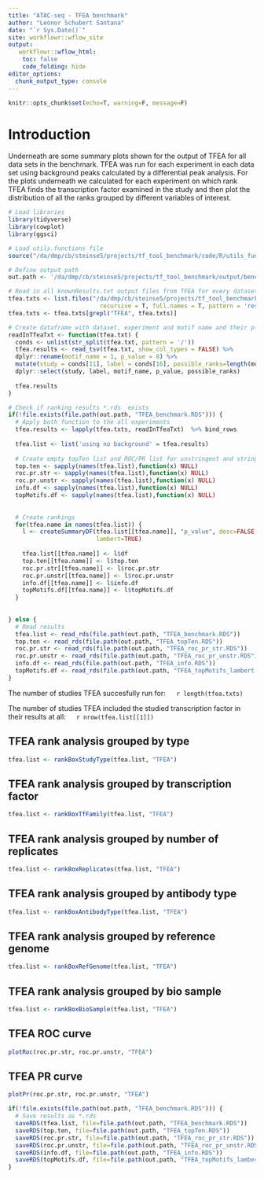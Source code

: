 ```yaml
---
title: "ATAC-seq - TFEA benchmark"
author: "Leonor Schubert Santana"
date: "`r Sys.Date()`" 
site: workflowr::wflow_site
output:
   workflowr::wflow_html:
    toc: false
    code_folding: hide
editor_options:
  chunk_output_type: console
---
```


```r
knitr::opts_chunk$set(echo=T, warning=F, message=F)
```

# Introduction

Underneath are some summary plots shown for the output of TFEA for all data sets in the benchmark. TFEA was run for each experiment in each data set using background peaks calculated by a differential peak analysis. For the plots underneath we calculated for each experiment on which rank TFEA finds the transcription factor examined in the study and then plot the distribution of all the ranks grouped by different variables of interest.

```r
# Load libraries
library(tidyverse)
library(cowplot)
library(ggsci)

# Load utils.functions file
source("/da/dmp/cb/steinse5/projects/tf_tool_benchmark/code/R/utils_functions.R")

# Define output path
out.path <- '/da/dmp/cb/steinse5/projects/tf_tool_benchmark/output/benchmark_data/atacseq/tfea/'

# Read in all knownResults.txt output files from TFEA for every dataset
tfea.txts <- list.files("/da/dmp/cb/steinse5/projects/tf_tool_benchmark/data/atacseq/",
                          recursive = T, full.names = T, pattern = 'results.txt')
tfea.txts <- tfea.txts[grepl("TFEA", tfea.txts)]

# Create dataframe with dataset, experiment and motif name and their p-value
readInTfeaTxt <- function(tfea.txt) {
  conds <- unlist(str_split(tfea.txt, pattern = '/'))
  tfea.results <- read_tsv(tfea.txt, show_col_types = FALSE) %>%
  dplyr::rename(motif_name = 1, p_value = 8) %>%
  mutate(study = conds[11], label = conds[16], possible_ranks=length(motif_name)) %>%
  dplyr::select(study, label, motif_name, p_value, possible_ranks)
 
  tfea.results
} 

# Check if ranking results *.rds  exists
if(!file.exists(file.path(out.path, "TFEA_benchmark.RDS"))) {
  # Apply both function to the all experiments
  tfea.results <- lapply(tfea.txts, readInTfeaTxt)  %>% bind_rows
  
  tfea.list <- list('using no background' = tfea.results)
  
  # Create empty topTen list and ROC/PR list for unstringent and stringent and info
  top.ten <- sapply(names(tfea.list),function(x) NULL)
  roc.pr.str <- sapply(names(tfea.list),function(x) NULL)
  roc.pr.unstr <- sapply(names(tfea.list),function(x) NULL)
  info.df <- sapply(names(tfea.list),function(x) NULL)
  topMotifs.df <- sapply(names(tfea.list),function(x) NULL)
  
  
  # Create rankings 
  for(tfea.name in names(tfea.list)) {
    l <- createSummaryDF(tfea.list[[tfea.name]], "p_value", desc=FALSE, 
                         lambert=TRUE)
    
    tfea.list[[tfea.name]] <- l$df
    top.ten[[tfea.name]] <- l$top.ten
    roc.pr.str[[tfea.name]] <- l$roc.pr.str
    roc.pr.unstr[[tfea.name]] <- l$roc.pr.unstr
    info.df[[tfea.name]] <- l$info.df
    topMotifs.df[[tfea.name]] <- l$topMotifs.df
  }
  
  
} else {
  # Read results
  tfea.list <- read_rds(file.path(out.path, "TFEA_benchmark.RDS"))
  top.ten <- read_rds(file.path(out.path, "TFEA_topTen.RDS"))
  roc.pr.str <- read_rds(file.path(out.path, "TFEA_roc_pr_str.RDS"))
  roc.pr.unstr <- read_rds(file.path(out.path, "TFEA_roc_pr_unstr.RDS"))
  info.df <- read_rds(file.path(out.path, "TFEA_info.RDS"))
  topMotifs.df <- read_rds(file.path(out.path, "TFEA_topMotifs_lambert.RDS"))
}

```

The number of studies TFEA succesfully run for: &emsp; `r length(tfea.txts)` \

The number of studies TFEA included the studied transcription factor in their results at all: &emsp; `r nrow(tfea.list[[1]])`


## TFEA rank analysis grouped by type {.tabset}

```r
tfea.list <- rankBoxStudyType(tfea.list, "TFEA")
```

## TFEA rank analysis grouped by transcription factor {.tabset}

```r
tfea.list <- rankBoxTfFamily(tfea.list, "TFEA")
```

## TFEA rank analysis grouped by number of replicates {.tabset}

```r
tfea.list <- rankBoxReplicates(tfea.list, "TFEA")
```

## TFEA rank analysis grouped by antibody type {.tabset}

```r
tfea.list <- rankBoxAntibodyType(tfea.list, "TFEA")
```

## TFEA rank analysis grouped by reference genome {.tabset}

```r
tfea.list <- rankBoxRefGenome(tfea.list, "TFEA")
```

## TFEA rank analysis grouped by bio sample {.tabset}

```r
tfea.list <- rankBoxBioSample(tfea.list, "TFEA")
```

## TFEA ROC curve {.tabset}

```r
plotRoc(roc.pr.str, roc.pr.unstr, "TFEA")
```

## TFEA PR curve {.tabset}

```r
plotPr(roc.pr.str, roc.pr.unstr, "TFEA")
```

```r
if(!file.exists(file.path(out.path, "TFEA_benchmark.RDS"))) {
  # Save results as *.rds
  saveRDS(tfea.list, file=file.path(out.path, "TFEA_benchmark.RDS"))
  saveRDS(top.ten, file=file.path(out.path, "TFEA_topTen.RDS"))
  saveRDS(roc.pr.str, file=file.path(out.path, "TFEA_roc_pr_str.RDS"))
  saveRDS(roc.pr.unstr, file=file.path(out.path, "TFEA_roc_pr_unstr.RDS"))
  saveRDS(info.df, file=file.path(out.path, "TFEA_info.RDS"))
  saveRDS(topMotifs.df, file=file.path(out.path, "TFEA_topMotifs_lambert.RDS"))
}
```
